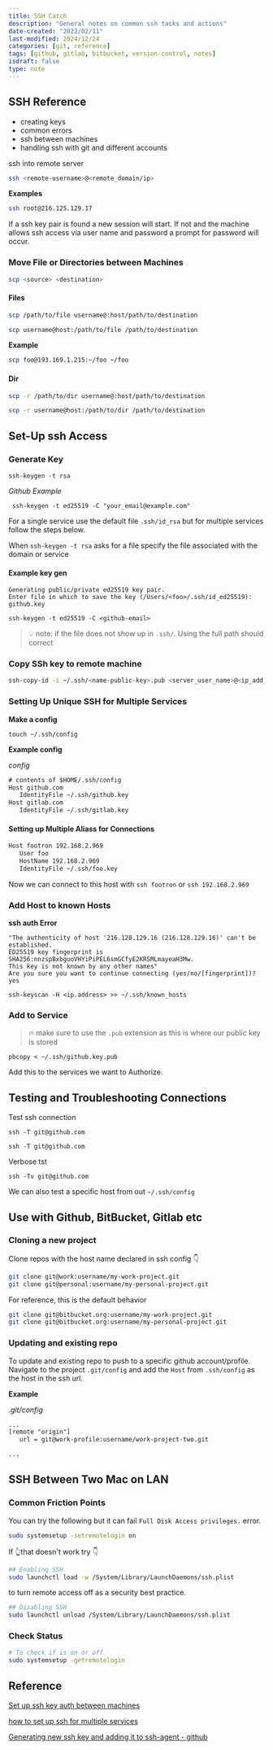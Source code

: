 ```yaml
---
title: SSH Catch
description: "General notes on common ssh tasks and actions"
date-created: "2022/02/11"
last-modified: 2024/12/24
categories: [git, reference]
tags: [github, gitlab, bitbucket, version-control, notes]
isdraft: false
type: note
---
```


## SSH Reference

- creating keys 
- common errors
- ssh between machines 
- handling ssh with git and different accounts 

ssh into remote server

```sh
ssh <remote-username>@<remote_domain/ip>
```

**Examples**

```sh
ssh root@216.125.129.17
```

If a ssh key pair is found a new session will start. If not and the machine allows ssh access via user name and password a prompt for password will occur. 

### Move File or Directories between Machines 

```sh 
scp <source> <destination>
```
#### Files 

```sh
scp /path/to/file username@:host/path/to/destination
```

```sh
scp username@host:/path/to/file /path/to/destination
```

**Example** 

```sh 
scp foo@193.169.1.215:~/foo ~/foo 
```

#### Dir 

```sh
scp -r /path/to/dir username@:host/path/to/destination
```

```sh
scp -r username@host:/path/to/dir /path/to/destination
```

## Set-Up ssh Access

### Generate Key

```shell
ssh-keygen -t rsa
```

_Github Example_

```shell
 ssh-keygen -t ed25519 -C "your_email@example.com"
```

For a single service use the default file `.ssh/id_rsa` but for multiple services follow the steps below.

When `ssh-keygen -t rsa` asks for a file specify the file associated with the domain or service

#### Example key gen

```shell
Generating public/private ed25519 key pair.
Enter file in which to save the key (/Users/<foo>/.ssh/id_ed25519): github.key
```

```shell
ssh-keygen -t ed25519 -C <github-email>
```

> 💡 note: if the file does not show up in `.ssh/`. Using the full path should correct

### Copy SSh key to remote machine

```sh
ssh-copy-id -i ~/.ssh/<name-public-key>.pub <server_user_name>@<ip_add_server>
```


### Setting Up Unique SSH for Multiple Services

**Make a config**

```shell
touch ~/.ssh/config
```

**Example config**

_config_

```txt
# contents of $HOME/.ssh/config
Host github.com
   IdentityFile ~/.ssh/github.key
Host gitlab.com
   IdentityFile ~/.ssh/gitlab.key
```

#### Setting up Multiple Aliass for Connections 

```txt 
Host footron 192.168.2.969
   User foo
   HostName 192.168.2.969
   IdentityFile ~/.ssh/foo.key
```

Now we can connect to this host with `ssh footron` or `ssh 192.168.2.969` 


### Add Host to known Hosts

**ssh auth Error**

```shell
"The authenticity of host '216.128.129.16 (216.128.129.16)' can't be established.
ED25519 key fingerprint is SHA256:nnzspBxbguoVHYiPiPEL6smGCfyE2KRSMLmayeaH3Mw.
This key is not known by any other names"
Are you sure you want to continue connecting (yes/no/[fingerprint])? yes
```

```shell
ssh-keyscan -H <ip.address> >> ~/.ssh/known_hosts
```

### Add to Service

> 🔥 make sure to use the `.pub` extension as this is where our public key is stored

```shell
pbcopy < ~/.ssh/github.key.pub
```

Add this to the services we want to Authorize.

## Testing and Troubleshooting Connections

Test ssh connection

```shell
ssh -T git@github.com
```

```shell
ssh -T git@github.com
```

Verbose tst

```shell
ssh -Tv git@github.com
```

We can also test a specific host from out `~/.ssh/config`

## Use with Github, BitBucket, Gitlab etc

### Cloning a new project

Clone repos with the host name declared in ssh config 👇

```sh
git clone git@work:username/my-work-project.git
git clone git@personal:username/my-personal-project.git
```

For reference, this is the default behavior

```sh
git clone git@bitbucket.org:username/my-work-project.git
git clone git@bitbucket.org:username/my-personal-project.git
```

### Updating and existing repo

To update and existing repo to push to a specific github account/profile. Navigate to the project `.git/config` and add the `Host` from `.ssh/config` as the host in the ssh url.

**Example**

_.git/config_

```txt
...
[remote "origin"]
   url = git@work-profile:username/work-project-two.git

...
```

## SSH Between Two Mac on LAN

### Common Friction Points

You can try the following but it can fail `Full Disk Access privileges.` error.

```sh
sudo systemsetup -setremotelogin on
```

If 👆that doesn't work try 👇

```sh
## Enabling SSH
sudo launchctl load -w /System/Library/LaunchDaemons/ssh.plist
```

to turn remote access off as a security best practice.

```sh
## Disabling SSH
sudo launchctl unload /System/Library/LaunchDaemons/ssh.plist
```

### Check Status

```sh
# To check if is on or off
sudo systemsetup -getremotelogin
```

## Reference

[Set up ssh key auth between machines](https://www.digitalocean.com/community/tutorials/how-to-configure-ssh-key-based-authentication-on-a-linux-server)

[how to set up ssh for multiple services](https://nerderati.com/2011/03/17/simplify-your-life-with-an-ssh-config-file/)

[Generating new ssh key and adding it to ssh-agent - github](https://docs.github.com/en/authentication/connecting-to-github-with-ssh/generating-a-new-ssh-key-and-adding-it-to-the-ssh-agent)
